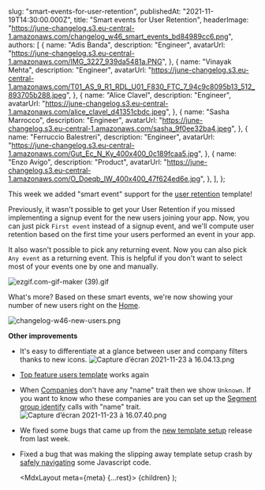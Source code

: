 
  slug: "smart-events-for-user-retention",
  publishedAt: "2021-11-19T14:30:00.000Z",
  title: "Smart events for User Retention",
  headerImage:
    "https://june-changelog.s3.eu-central-1.amazonaws.com/changelog_w46_smart_events_bd84989cc6.png",
  authors: [
    {
      name: "Adis Banda",
      description: "Engineer",
      avatarUrl: "https://june-changelog.s3.eu-central-1.amazonaws.com/IMG_3227_939da5481a.PNG",
    },
    {
      name: "Vinayak Mehta",
      description: "Engineer",
      avatarUrl:
        "https://june-changelog.s3.eu-central-1.amazonaws.com/T01_AS_9_R1_RDL_U01_F830_FTC_7_94c9c8095b13_512_893705b288.jpeg",
    },
    {
      name: "Alice Clavel",
      description: "Engineer",
      avatarUrl:
        "https://june-changelog.s3.eu-central-1.amazonaws.com/alice_clavel_d41351cbdc.jpeg",
    },
    {
      name: "Sasha Marrocco",
      description: "Engineer",
      avatarUrl: "https://june-changelog.s3.eu-central-1.amazonaws.com/sasha_9f0ee32ba4.jpeg",
    },
    {
      name: "Ferruccio Balestreri",
      description: "Engineer",
      avatarUrl:
        "https://june-changelog.s3.eu-central-1.amazonaws.com/Gut_Ec_N_Ky_400x400_0c189fcaa5.jpg",
    },
    {
      name: "Enzo Avigo",
      description: "Product",
      avatarUrl:
        "https://june-changelog.s3.eu-central-1.amazonaws.com/O_Doeqb_IW_400x400_47f624ed6e.jpg",
    },
  ],
};

This week we added "smart event" support for the [user retention](https://june.so/template/retention) template!

Previously, it wasn't possible to get your User Retention if you missed implementing a signup event for the new users joining your app. Now, you can just pick `First event` instead of a signup event, and we'll compute user retention based on the first time your users performed an event in your app.

It also wasn't possible to pick any returning event. Now you can also pick `Any event` as a returning event. This is helpful if you don't want to select most of your events one by one and manually.

![ezgif.com-gif-maker (39).gif](https://june-changelog.s3.eu-central-1.amazonaws.com/ezgif_com_gif_maker_39_f96d59aa65.gif)

What's more? Based on these smart events, we're now showing your number of new users right on the [Home](https://changelog.june.so/changelog/home).

![changelog-w46-new-users.png](https://june-changelog.s3.eu-central-1.amazonaws.com/changelog_w46_new_users_8416895813.png)

**Other improvements**

- It's easy to differentiate at a glance between user and company filters thanks to new icons.
  ![Capture d’écran 2021-11-23 à 16.04.13.png](https://june-changelog.s3.eu-central-1.amazonaws.com/Capture_d_ecran_2021_11_23_a_16_04_13_49d2795fee.png)
- [Top feature users template](https://june.so/template/engagement) works again
- When [Companies](https://changelog.june.so/changelog/companies) don't have any "name" trait then we show `Unknown`. If you want to know who these companies are you can set up the [Segment group identify](https://segment.com/docs/connections/spec/group/) calls with "name" trait.
  ![Capture d’écran 2021-11-23 à 16.07.40.png](https://june-changelog.s3.eu-central-1.amazonaws.com/Capture_d_ecran_2021_11_23_a_16_07_40_9953b15e5f.png)
- We fixed some bugs that came up from the [new template setup](https://changelog.june.so/changelog/new-template-set-up) release from last week.
- Fixed a bug that was making the slipping away template setup crash by [safely navigating](https://developer.mozilla.org/en-US/docs/Web/JavaScript/Reference/Operators/Optional_chaining) some Javascript code.

  <MdxLayout meta={meta} {...rest}>
    {children}
  </MdxLayout>
);
